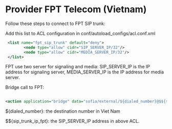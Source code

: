 
# Provider FPT Telecom (Vietnam) 

 

Follow these steps to connect to FPT SIP trunk:

Add this list to ACL configuration in conf/autoload\_configs/acl.conf.xml

```xml
 <list name="fpt_sip_trunk" default="deny">
        <node type="allow" cidr="SIP_SERVER_IP/32"/>
        <node type="allow" cidr="MEDIA_SERVER_IP/32"/>
 </list>
```

FPT use two server for signaling and media: SIP\_SERVER\_IP is the IP address for signaling server, MEDIA\_SERVER\_IP is the IP address for media server.

Bridge call to FPT:

```xml
 
<action application="bridge" data="sofia/external/${dialed_number}@$${sip_trunk_ip_fpt}" />

```

${dialed\_number}: the destination number in Viet Nam

$${sip\_trunk\_ip\_fpt}: the SIP\_SERVER\_IP address in above ACL.


